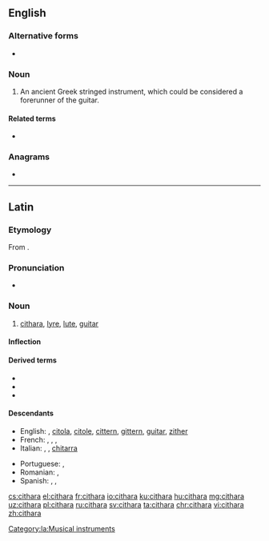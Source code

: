 ==English==

===Alternative forms===
* {{l|en|kithara}}

===Noun===
{{en-noun|s|citharai}}

# {{label|en|musici}} An ancient Greek stringed instrument, which could be considered a forerunner of the guitar.

====Related terms====
* {{l|en|guitar}}

===Anagrams===
* {{l|en|Cathari}}

----

==Latin==

===Etymology===
From {{der|la|grc|κιθάρα}}.

===Pronunciation===
* {{la-IPA|eccl=yes|cithara}}

===Noun===
{{la-noun|cithara||citharae|f|first}}

# [[#English|cithara]], [[lyre]], [[lute]], [[guitar]]

====Inflection====
{{la-decl-1st|cithar}}

====Derived terms====
* {{l|la|citharicen}}
* {{l|la|citharista}}
* {{l|la|citharizo}}

====Descendants====
{{top2}}
* English: {{l|en|cithara}}, [[citola]], [[citole]], [[cittern]], [[gittern]], [[guitar]], [[zither]]
* French: {{l|fr|cithare}}, {{l|fr|cistre}}, {{l|fr|citole}}, {{l|fr|guitare}}
* Italian: {{l|it|cetra}}, {{l|it|citara}}, [[chitarra]]
{{mid2}}
* Portuguese: {{l|pt|cítola}}, {{l|pt|guitarra}}
* Romanian: {{l|ro|ceteră}}, {{l|ro|chitară}}
* Spanish: {{l|es|cítola}}, {{l|es|cítora}}, {{l|es|guitarra}}
{{bottom}}

[[Category:la:Musical instruments]]

[[cs:cithara]]
[[el:cithara]]
[[fr:cithara]]
[[io:cithara]]
[[ku:cithara]]
[[hu:cithara]]
[[mg:cithara]]
[[uz:cithara]]
[[pl:cithara]]
[[ru:cithara]]
[[sv:cithara]]
[[ta:cithara]]
[[chr:cithara]]
[[vi:cithara]]
[[zh:cithara]]